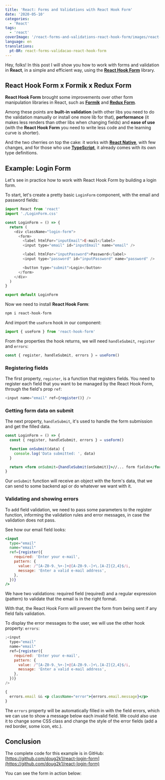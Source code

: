 ```yaml
---
title: 'React: Forms and Validations with React Hook Form'
date: '2020-05-10'
categories:
  - 'React'
tags:
  - 'react'
coverImage: '/react-forms-and-validations-react-hook-form/images/react-forms-validation.jpg'
language: en
translations:
  pt-BR: react-forms-validacao-react-hook-form
---
```


Hey, folks! In this post I will show you how to work with forms and validation in **React**, in a simple and efficient way, using the **[React Hook Form](https://react-hook-form.com/)** library.

<PostImage
  src="/react-forms-and-validations-react-hook-form/images/react-forms-validation.jpg"
  width="940"
  height="788"
  alt="React Forms"
  priority
/>

## React Hook Form x Formik x Redux Form

**React Hook Form** brought some improvements over other form manipulation libraries in React, such as **[Formik](https://jaredpalmer.com/formik/)** and **[Redux Form](https://redux-form.com/)**.

Among these points are **built-in validation** (with other libs you need to do the validation manually or install one more lib for that), **performance** (it makes less renders than other libs when changing fields) and **ease of use** (with the **React Hook Form** you need to write less code and the learning curve is shorter).

And the two cherries on top the cake: it works with **[React Native](https://reactnative.dev/)**, with few changes, and for those who use **[TypeScript](https://www.typescriptlang.org/)**, it already comes with its own type definitions.

## Example: Login Form

Let's see in practice how to work with React Hook Form by building a login form.

To start, let's create a pretty basic `LoginForm` component, with the email and password fields:

```javascript
import React from 'react'
import './LoginForm.css'

const LoginForm = () => {
  return (
    <div className="login-form">
      <form>
        <label htmlFor="inputEmail">E-mail</label>
        <input type="email" id="inputEmail" name="email" />

        <label htmlFor="inputPassword">Password</label>
        <input type="password" id="inputPassword" name="password" />

        <button type="submit">Login</button>
      </form>
    </div>
  )
}

export default LoginForm
```

Now we need to install **React Hook Form**:

```bash
npm i react-hook-form
```

And import the `useForm` hook in our component:

```javascript
import { useForm } from 'react-hook-form'
```

From the properties the hook returns, we will need `handleSubmit`, `register` and `errors`:

```javascript
const { register, handleSubmit, errors } = useForm()
```

### Registering fields

The first property, `register`, is a function that registers fields. You need to register each field that you want to be managed by the React Hook Form, through the field's prop `ref`:

```javascript
<input name="email" ref={register()} />
```

### Getting form data on submit

The next property, `handleSubmit`, it's used to handle the form submission and get the filled data.

```jsx
const LoginForm = () => {
  const { register, handleSubmit, errors } = useForm()

  function onSubmit(data) {
    console.log('Data submitted: ', data)
  }

  return <form onSubmit={handleSubmit(onSubmit)}>//... form fields</form>
}
```

Our `onSubmit` function will receive an object with the form's data, that we can send to some backend api or do whatever we want with it.

### Validating and showing errors

To add field validation, we need to pass some parameters to the register function, informing the validation rules and error messages, in case the validation does not pass.

See how our email field looks:

```jsx
<input
  type="email"
  name="email"
  ref={register({
    required: 'Enter your e-mail',
    pattern: {
      value: /^[A-Z0-9._%+-]+@[A-Z0-9.-]+\.[A-Z]{2,4}$/i,
      message: 'Enter a valid e-mail address',
    },
  })}
/>
```

We have two validations: required field (required) and a regular expression (pattern) to validate that the email is in the right format.

With that, the React Hook Form will prevent the form from being sent if any field fails validation.

To display the error messages to the user, we will use the other hook property: `errors`:

```jsx
;<input
  type="email"
  name="email"
  ref={register({
    required: 'Enter your e-mail',
    pattern: {
      value: /^[A-Z0-9._%+-]+@[A-Z0-9.-]+\.[A-Z]{2,4}$/i,
      message: 'Enter a valid e-mail address',
    },
  })}
/>

{
  errors.email && <p className="error">{errors.email.message}</p>
}
```

The `errors` property will be automatically filled in with the field errors, which we can use to show a message below each invalid field. We could also use it to change some CSS class and change the style of the error fields (add a red border, some icon, etc.).

## Conclusion

The complete code for this example is in GitHub: [https://github.com/doug2k1/react-login-form](https://github.com/doug2k1/react-login-form)

You can see the form in action below:
